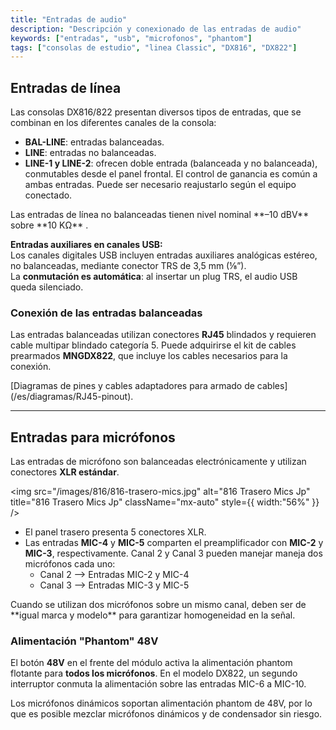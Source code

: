 ```yaml
---
title: "Entradas de audio"
description: "Descripción y conexionado de las entradas de audio"
keywords: ["entradas", "usb", "microfonos", "phantom"]
tags: ["consolas de estudio", "linea Classic", "DX816", "DX822"]
---
```


## Entradas de línea

Las consolas DX816/822 presentan diversos tipos de entradas, que se combinan en los diferentes canales de la consola:

- **BAL-LINE**: entradas balanceadas.
- **LINE**: entradas no balanceadas.
- **LINE-1 y LINE-2**: ofrecen doble entrada (balanceada y no balanceada), conmutables desde el panel frontal. El control de ganancia es común a ambas entradas. Puede ser necesario reajustarlo según el equipo conectado.

<Note>
  Las entradas de línea no balanceadas tienen nivel nominal **–10 dBV** sobre **10 KΩ** .
</Note>

**Entradas auxiliares en canales USB:**\
Los canales digitales USB incluyen entradas auxiliares analógicas estéreo, no balanceadas, mediante conector TRS de 3,5 mm (⅛”).\
La **conmutación es automática**: al insertar un plug TRS, el audio USB queda silenciado.

### Conexión de las entradas balanceadas

Las entradas balanceadas utilizan conectores **RJ45** blindados y requieren cable multipar blindado categoría 5. Puede adquirirse el kit de cables prearmados **MNGDX822**, que incluye los cables necesarios para la conexión.

<Tip>
  [Diagramas de pines y cables adaptadores para armado de cables](/es/diagramas/RJ45-pinout).
</Tip>

---

## Entradas para micrófonos

Las entradas de micrófono son balanceadas electrónicamente y utilizan conectores **XLR estándar**.

<img
  src="/images/816/816-trasero-mics.jpg"
  alt="816 Trasero Mics Jp"
  title="816 Trasero Mics Jp"
  className="mx-auto"
  style={{ width:"56%" }}
/>

- El panel trasero presenta 5 conectores XLR.
- Las entradas **MIC-4** y **MIC-5** comparten el preamplificador con **MIC-2** y **MIC-3**, respectivamente. Canal 2 y Canal 3 pueden manejar maneja dos micrófonos cada uno:
  - Canal 2 ⟶ Entradas MIC-2 y MIC-4
  - Canal 3 ⟶ Entradas MIC-3 y MIC-5

<Warning>
  Cuando se utilizan dos micrófonos sobre un mismo canal, deben ser de **igual marca y modelo** para garantizar homogeneidad en la señal.
</Warning>

### Alimentación "Phantom" 48V

El botón **48V** en el frente del módulo activa la alimentación phantom flotante para **todos los micrófonos**. En el modelo DX822, un segundo interruptor conmuta la alimentación sobre las entradas MIC-6 a MIC-10.

<Info>
  Los micrófonos dinámicos soportan alimentación phantom de 48V, por lo que es posible mezclar micrófonos dinámicos y de condensador sin riesgo.
</Info>